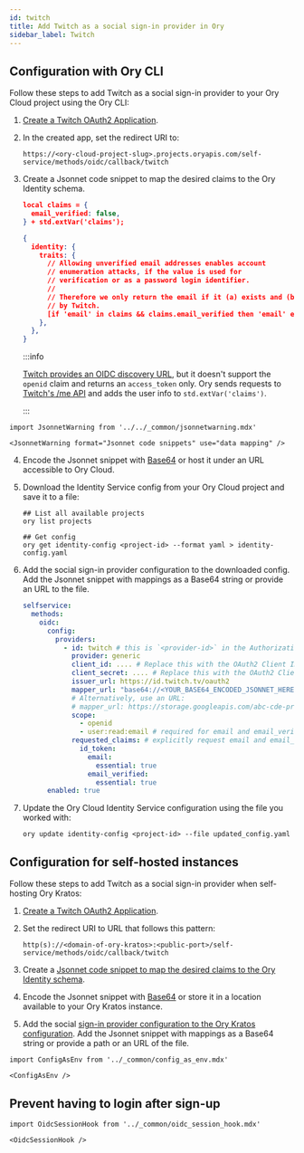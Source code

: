 ```yaml
---
id: twitch
title: Add Twitch as a social sign-in provider in Ory
sidebar_label: Twitch
---
```


## Configuration with Ory CLI

Follow these steps to add Twitch as a social sign-in provider to your Ory Cloud project using the Ory CLI:

1. [Create a Twitch OAuth2 Application](https://dev.twitch.tv/docs/authentication#registration).
2. In the created app, set the redirect URI to:

   ```shell
   https://<ory-cloud-project-slug>.projects.oryapis.com/self-service/methods/oidc/callback/twitch
   ```

<a name="mapping"></a>

3. Create a Jsonnet code snippet to map the desired claims to the Ory Identity schema.

   ```json
   local claims = {
     email_verified: false,
   } + std.extVar('claims');

   {
     identity: {
       traits: {
         // Allowing unverified email addresses enables account
         // enumeration attacks, if the value is used for
         // verification or as a password login identifier.
         //
         // Therefore we only return the email if it (a) exists and (b) is marked verified
         // by Twitch.
         [if 'email' in claims && claims.email_verified then 'email' else null]: claims.email,
       },
     },
   }
   ```

   :::info

   [Twitch provides an OIDC discovery URL](https://accounts.Twitch.com/.well-known/openid-configuration), but it doesn't support
   the `openid` claim and returns an `access_token` only. Ory sends requests to
   [Twitch's /me API](https://developer.Twitch.com/documentation/web-api/reference/#/operations/get-current-users-profile) and
   adds the user info to `std.extVar('claims')`.

   :::

```mdx-code-block
import JsonnetWarning from '../../_common/jsonnetwarning.mdx'

<JsonnetWarning format="Jsonnet code snippets" use="data mapping" />
```

4. Encode the Jsonnet snippet with [Base64](https://www.base64encode.org/) or host it under an URL accessible to Ory Cloud.
5. Download the Identity Service config from your Ory Cloud project and save it to a file:

   ```shell
   ## List all available projects
   ory list projects

   ## Get config
   ory get identity-config <project-id> --format yaml > identity-config.yaml
   ```

<a name="config"></a>

6. Add the social sign-in provider configuration to the downloaded config. Add the Jsonnet snippet with mappings as a Base64
   string or provide an URL to the file.

   ```yaml
   selfservice:
     methods:
       oidc:
         config:
           providers:
             - id: twitch # this is `<provider-id>` in the Authorization callback URL. DO NOT CHANGE IT ONCE SET!
               provider: generic
               client_id: .... # Replace this with the OAuth2 Client ID provided by Twitch
               client_secret: .... # Replace this with the OAuth2 Client Secret provided by Twitch
               issuer_url: https://id.twitch.tv/oauth2
               mapper_url: "base64://<YOUR_BASE64_ENCODED_JSONNET_HERE>"
               # Alternatively, use an URL:
               # mapper_url: https://storage.googleapis.com/abc-cde-prd/9cac9717f007808bf17f22ce7f4295c739604b183f05ac4afb4
               scope:
                 - openid
                 - user:read:email # required for email and email_verified claims in the near future
               requested_claims: # explicitly request email and email_verified claims because twitch doesn't add them by default
                 id_token:
                   email:
                     essential: true
                   email_verified:
                     essential: true
         enabled: true
   ```

7. Update the Ory Cloud Identity Service configuration using the file you worked with:

   ```shell
   ory update identity-config <project-id> --file updated_config.yaml
   ```

## Configuration for self-hosted instances

Follow these steps to add Twitch as a social sign-in provider when self-hosting Ory Kratos:

1. [Create a Twitch OAuth2 Application](https://dev.twitch.tv/docs/authentication#registration).
2. Set the redirect URI to URL that follows this pattern:

   ```shell
   http(s)://<domain-of-ory-kratos>:<public-port>/self-service/methods/oidc/callback/twitch
   ```

3. Create a [Jsonnet code snippet to map the desired claims to the Ory Identity schema](#mapping).
4. Encode the Jsonnet snippet with [Base64](https://www.base64encode.org/) or store it in a location available to your Ory Kratos
   instance.
5. Add the social [sign-in provider configuration to the Ory Kratos configuration](#config). Add the Jsonnet snippet with mappings
   as a Base64 string or provide a path or an URL of the file.

```mdx-code-block
import ConfigAsEnv from '../_common/config_as_env.mdx'

<ConfigAsEnv />
```

## Prevent having to login after sign-up

```mdx-code-block
import OidcSessionHook from '../_common/oidc_session_hook.mdx'

<OidcSessionHook />
```
